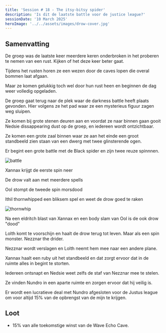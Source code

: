 ```yaml
---
title: 'Session # 18 - The itsy-bitsy spider'
description: 'Is dit de laatste battle voor de justice league?'
sessionDate: '10 March 2025'
heroImage: '../../assets/images/drow-cover.jpg'
---
```




## Samenvatting

De groep was de laatste keer meerdere keren onderbroken in het proberen te nemen van een rust.
Kijken of het deze keer beter gaat.

Tijdens het rusten horen ze een wezen door de caves lopen die overal bommen laat afgaan.

Maar ze komen gelukkig toch wel door hun rust heen en beginnen de dag weer volledig opgeladen.

De groep gaat terug naar de plek waar de darkness battle heeft plaats gevonden. Hier volgens ze het pad waar ze een mysterieus figuur zagen weg sluipen.

Ze komen bij grote stenen deuren aan en voordat ze naar binnen gaan gooit Nedsie dissappearing dust op de groep, en iedereen wordt ontzichtbaar.

Ze komen een grote zaal binnen waar ze aan het einde een groot standbeeld zien staan van een dwerg met twee glinsterende ogen.

Er begint een grote battle met de Black spider en zijn twee reuze spinnnen.

<Image src={battle} alt="battle" />

Xannax krijgt de eerste spin neer

De drow valt aan met meerdere spells

Ool stompt de tweede spin morsdood

Ithil thornwhipped een bliksem spel en weet de drow goed te raken

<Image src={thornwhip} alt="thornwhip" />

Na een eldritch blast van Xannax en een body slam van Ool is de ook drow "dood"

Lolth komt te voorschijn en haalt de drow terug tot leven. Maar als een spin monster. Nezznar the drider.

Nezznar wordt verslagen en Lolth neemt hem mee naar een andere plane.

Xannax haalt een ruby uit het standbeeld en dat zorgt ervoor dat in de ruimte alles in begint te storten.

Iedereen ontsnapt en Nedsie weet zelfs de staf van Nezznar mee te stelen.

Ze vinden Nundro in een aparte ruimte en zorgen ervoor dat hij veilig is.

Er wordt een lucratieve deal met Nundro afgesloten voor de Justus league om voor altijd 15% van de opbrengst van de mijn te krijgen.

## Loot

-   15% van alle toekomstige winst van de Wave Echo Cave.
